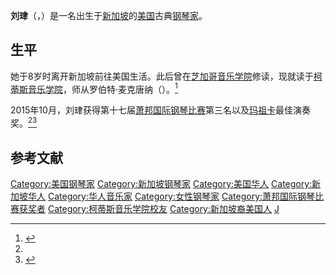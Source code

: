 {{Infobox musical artist
| name                = 刘珒
| image               = Kate Liu.jpg
| image_size          = 
| caption             = 
| background          = non_vocal_instrumentalist
| birth_name          = 
| alias               = 
| birth_date          = {{Birth date and age|1994|5|23}}
| birth_place         = {{SIN}}
| nationality         = {{USA}}
| origin              = 
| death_date          = <!-- {{death date and age|YYYY|MM|DD|YYYY|MM|DD}} (death date 1st) -->
| death_place         = 
| genre               = [[古典音乐|古典]]
| occupation          = [[钢琴家|钢琴家]]
| instrument          = [[钢琴|钢琴]]
| years_active        = 
| label               = 
| associated_acts     = 
| website             = 
| notable_instruments = 
}}
'''刘珒'''（{{lang-en|Kate Liu}}，{{bd|1994年|5月23日}}）是一名出生于[[新加坡|新加坡]]的[[美国|美国]]古典[[钢琴家|钢琴家]]。

==生平==
她于8岁时离开新加坡前往美国生活。此后曾在[[芝加哥音乐学院|芝加哥音乐学院]]修读，现就读于[[柯蒂斯音乐学院|柯蒂斯音乐学院]]，师从罗伯特·麦克唐纳（{{lang|en|Robert McDonald}}）。<ref name=zaobao>{{cite web|url=http://www.zaobao.com.sg/culture/arts/story20151024-541004|title=生于新加坡成长于美国 刘珒夺萧邦国际钢琴比赛铜奖|date=2015-10-24|publisher=联合早报网|accessdate=2015-11-03|archive-date=2018-01-10|archive-url=https://web.archive.org/web/20180110234231/http://www.zaobao.com.sg/culture/arts/story20151024-541004|dead-url=no}}</ref>

2015年10月，刘珒获得第十七届[[萧邦国际钢琴比赛|萧邦国际钢琴比赛]]第三名以及[[玛祖卡|玛祖卡]]最佳演奏奖。<ref name=zaobao /><ref name=WTTW>{{cite news|last1=Arruza|first1=Eddie|title=Chicago-Area Native Wins Bronze Medal at Prestigious Chopin Piano Competition|url=http://chicagotonight.wttw.com/2015/10/21/chicago-area-native-wins-bronze-medal-prestigious-chopin-piano-competition|accessdate=24 October 2015|work=WTTW Chicago Tonight|publisher=WWCI|date=October 21, 2015|archive-date=2015-10-23|archive-url=https://web.archive.org/web/20151023200703/http://chicagotonight.wttw.com/2015/10/21/chicago-area-native-wins-bronze-medal-prestigious-chopin-piano-competition|dead-url=no}}</ref>

== 参考文献 ==
{{reflist}}

{{us-bio-stub}}
{{normdaten}}
{{DEFAULTSORT:Liu, Kate}}
[[Category:美国钢琴家|Category:美国钢琴家]]
[[Category:新加坡钢琴家|Category:新加坡钢琴家]]
[[Category:美国华人|Category:美国华人]]
[[Category:新加坡华人|Category:新加坡华人]]
[[Category:华人音乐家|Category:华人音乐家]]
[[Category:女性钢琴家|Category:女性钢琴家]]
[[Category:萧邦国际钢琴比赛获奖者|Category:萧邦国际钢琴比赛获奖者]]
[[Category:柯蒂斯音乐学院校友|Category:柯蒂斯音乐学院校友]]
[[Category:新加坡裔美国人|Category:新加坡裔美国人]]
[[Category:刘姓|J]]